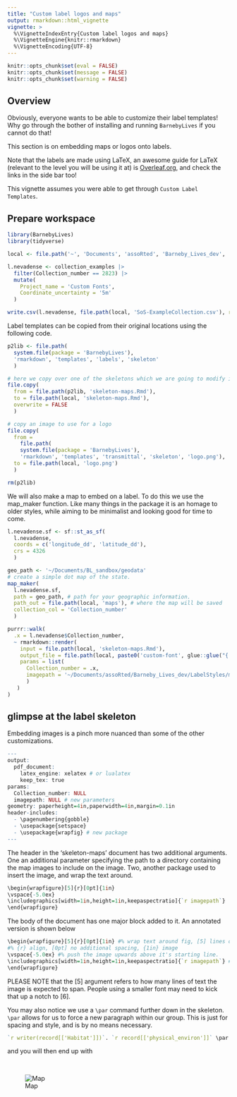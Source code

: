 ```yaml
---
title: "Custom label logos and maps"
output: rmarkdown::html_vignette
vignette: >
  %\VignetteIndexEntry{Custom label logos and maps}
  %\VignetteEngine{knitr::rmarkdown}
  %\VignetteEncoding{UTF-8}
---
```


```r
knitr::opts_chunk$set(eval = FALSE)
knitr::opts_chunk$set(message = FALSE)
knitr::opts_chunk$set(warning = FALSE)
```

## Overview 
Obviously, everyone wants to be able to customize their label templates! 
Why go through the bother of installing and running `BarnebyLives` if you cannot do that!  

This section is on embedding maps or logos onto labels. 

Note that the labels are made using LaTeX, an awesome guide for LaTeX (relevant to the level you will be using it at) is [Overleaf.org](https://www.overleaf.com/learn/latex/Learn_LaTeX_in_30_minutes), and check the links in the side bar too! 

This vignette assumes you were able to get through `Custom Label Templates`. 

## Prepare workspace

```r
library(BarnebyLives)
library(tidyverse)

local <- file.path('~', 'Documents', 'assoRted', 'Barneby_Lives_dev', 'LabelStyles')

l.nevadense <- collection_examples |>
  filter(Collection_number == 2823) |>
  mutate(
    Project_name = 'Custom Fonts', 
    Coordinate_uncertainty = '5m'
  ) 

write.csv(l.nevadense, file.path(local, 'SoS-ExampleCollection.csv'), row.names = F)
```

Label templates can be copied from their original locations using the following code.  

```r
p2lib <- file.path(
  system.file(package = 'BarnebyLives'),
  'rmarkdown', 'templates', 'labels', 'skeleton'
  )

# here we copy over one of the skeletons which we are going to modify in this example
file.copy(
  from = file.path(p2lib, 'skeleton-maps.Rmd'), 
  to = file.path(local, 'skeleton-maps.Rmd'), 
  overwrite = FALSE
  )

# copy an image to use for a logo
file.copy(
  from = 
    file.path(
    system.file(package = 'BarnebyLives'), 
    'rmarkdown', 'templates', 'transmittal', 'skeleton', 'logo.png'),
  to = file.path(local, 'logo.png')
  )

rm(p2lib)
```

We will also make a map to embed on a label. 
To do this we use the map_maker function. 
Like many things in the package it is an homage to older styles, while aiming to be minimalist and looking good for time to come. 

```r
l.nevadense.sf <- sf::st_as_sf(
  l.nevadense, 
  coords = c('longitude_dd', 'latitude_dd'),
  crs = 4326
  )

geo_path <- '~/Documents/BL_sandbox/geodata'
# create a simple dot map of the state. 
map_maker(
  l.nevadense.sf, 
  path = geo_path, # path for your geographic information. 
  path_out = file.path(local, 'maps'), # where the map will be saved 
  collection_col = 'Collection_number'
  )
```


```r
purrr::walk(
  .x = l.nevadense$Collection_number,
  ~ rmarkdown::render(
    input = file.path(local, 'skeleton-maps.Rmd'), 
    output_file = file.path(local, paste0('custom-font', glue::glue("{.x}.pdf"))), 
    params = list(
      Collection_number = .x, 
      imagepath = '~/Documents/assoRted/Barneby_Lives_dev/LabelStyles/maps'
      ) 
   )
)
```

## glimpse at the label skeleton

Embedding images is a pinch more nuanced than some of the other customizations.

```r
---
output: 
  pdf_document:
    latex_engine: xelatex # or lualatex
    keep_tex: true
params:
  Collection_number: NULL
  imagepath: NULL # new parameters
geometry: paperheight=4in,paperwidth=4in,margin=0.1in
header-includes:
  - \pagenumbering{gobble}
  - \usepackage{setspace}
  - \usepackage{wrapfig} # new package
---
```

The header in the 'skeleton-maps' document has two additional arguments. 
One an additional parameter specifying the path to a directory containing the map images to include on the image. 
Two, another package used to insert the image, and wrap the text around. 

```r
\begin{wrapfigure}[5]{r}[0pt]{1in} 
\vspace{-5.0ex} 
\includegraphics[width=1in,height=1in,keepaspectratio]{`r imagepath`} 
\end{wrapfigure}
```

The body of the document has one major block added to it. 
An annotated version is shown below

```r
\begin{wrapfigure}[5]{r}[0pt]{1in} #% wrap text around fig, [5] lines of text,
#% {r} align, [0pt] no additional spacing, {1in} image
\vspace{-5.0ex} #% push the image upwards above it's starting line. 
\includegraphics[width=1in,height=1in,keepaspectratio]{`r imagepath`} #% path to image
\end{wrapfigure}
```

PLEASE NOTE that the [5] argument refers to how many lines of text the image is expected to span. 
People using a smaller font may need to kick that up a notch to [6]. 

You may also notice we use a `\par` command further down in the skeleton. 
`\par` allows for us to force a new paragraph within our group. 
This is just for spacing and style, and is by no means necessary. 

```r
`r writer(record[['Habitat']])`. `r record[['physical_environ']]` \par
```

and you will then end up with 

<br>

![Map](../man/figures/Map-2823.png)  

